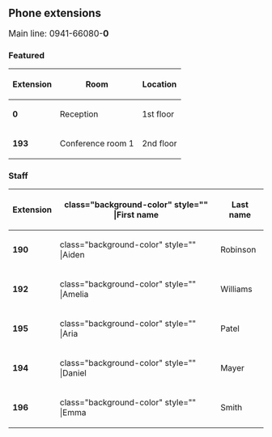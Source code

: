 ==Phone extensions==
<span class="bi bi-telephone-fill"></span> <big> Main line: 0941-66080-'''0'''</big>

===Featured===
{| class="wikitable small" style="width:100%;"
! style="width:60px;" |Extension
! class="background-color" |Room
!Location
|-
!'''0'''
|Reception
|1st floor
|-
! style="width:60px;" class="background-color" |'''193'''
| class="background-color" |Conference room 1
|2nd floor
|}

===Staff===
{| class="sortable wikitable" style="width:100%;"
|-
! style="width:60px;" class="background-color" |Extension
! class="background-color" style="" |First name
!Last name
|-
! style="width:60px;" class="background-color" |'''190'''
| class="background-color" style="" |Aiden
|Robinson
|-
! style="width:60px;" class="background-color" |'''192'''
| class="background-color" style="" |Amelia
|Williams
|-
! style="width:60px;" class="background-color" |'''195'''
| class="background-color" style="" |Aria
|Patel
|-
! style="width:60px;" class="background-color" |'''194'''
| class="background-color" style="" |Daniel
|Mayer
|-
! style="width:60px;" class="background-color" |'''196'''
| class="background-color" style="" |Emma
|Smith
|}